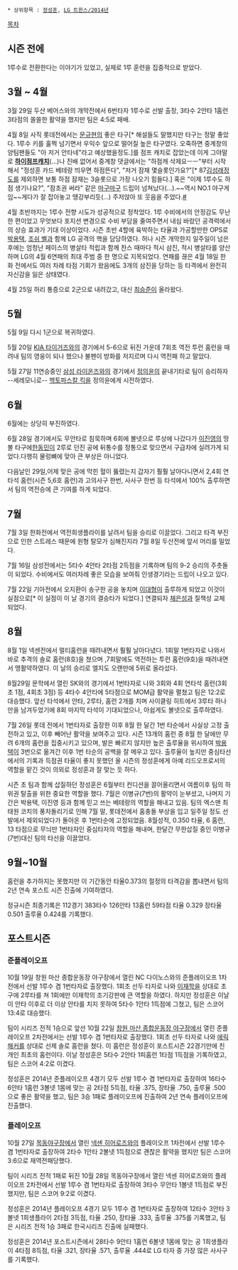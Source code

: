  * 상위항목 : [[정성훈]], [[LG 트윈스/2014년]]

[[목차]]
== 시즌 전에 ==
1루수로 전환한다는 이야기가 있었고, 실제로 1루 훈련을 집중적으로 받았다.

== 3월 ~ 4월 ==
3월 29일 두산 베어스와의 개막전에서 6번타자 1루수로 선발 출장, 3타수 2안타 1홈런 3타점의 쏠쏠한 활약을 했지만 팀은 4:5로 패배.

4월 8일 사직 롯데전에서는 [[문규현]]의 좋은 타구[* 해설들도 말했지만 타구는 정말 좋았다. 1루수 키를 훌쩍 넘기면서 우익수 앞으로 떨어질 높은 타구였다. 오죽하면 중계창의 양팀팬들도 "아 저거 안타네"라고 예상했을정도.]를 점프 캐치로 잡았는데 이게 그야말로 '''[[하이점프캐치]]'''(…)나 진배 없어서 중계창 댓글에서는 "하점캐 삭제요ㅡㅡ"부터 시작해서 "정성훈 카드 베테랑 띄우면 하점뜬다", "저거 잠재 몇슬롯인가요?"[* 87[[김성래]]정도를 제외하면 보통 하점 잠재는 3슬롯으로 가장 나오기 힘들다.] 혹은 "이제 1루수도 하점 생기나요?", "잠초권 써라" 같은 [[마구마구]] 드립이 넘쳐났다(…).~~역시 NO.1 야구게임~~게다가 잘 잡아놓고 땡강부리듯(…) 주저앉아 또 웃음을 주었다.[http://sports.news.naver.com/videoCenter/index.nhn?uCategory=kbaseball&category=kbo&id=76889&gameId=20140408LGLT0&listType=game&date=20140408&page=2 #]

4월 초반까지는 1루수 전향 시도가 성공적으로 정착었다. 1루 수비에서의 안정감도 무난한 편이었고 무엇보다 포지션 변경으로 수비 부담을 줄여주면서 내심 바랐던 공격력에서의 상승 효과가 기대 이상이었다. 시즌 초반 4할에 육박하는 타율과 가공할만한 OPS로 [[박용택]], [[조쉬 벨]]과 함께 LG 공격의 핵을 담당하였다. 허나 시즌 개막한지 일주일이 넘은 후에는 엄청난 페이스의 병살타 적립과 함께 찬스 때마다 적시 삼진, 적시 병살타를 양산하며 LG의 4월 6연패의 최대 주범 중 한 명으로 지목되었다. 연패를 끊은 4월 18일 한화 전에서도 여러 차례 타점 기회가 왔음에도 3개의 삼진을 당하는 등 타격에서 완전히 자신감을 잃은 상태였다.

4월 25일 허리 통증으로 2군으로 내려갔고, 대신 [[최승준]]이 올라왔다.

== 5월 == 
5월 9일 다시 1군으로 복귀하였다.

5월 20일 [[KIA 타이거즈]]와의 경기에서  5-6으로 뒤진 가운데 7회초 역전 투런 홈런을 때려내 팀의 영웅이 되나 했으나 불펜이 방화를 저지르며 다시 역전패 하고 말았다. 

5월 27일 11연승중인 [[삼성 라이온즈]]와의 경기에서 [[정의윤]]의 끝내기타로 팀이 승리하자 --세레모니로-- [[헥토파스칼 킥]]을 정의윤에게 시전하였다.

== 6월 ==
6월에는 상당히 부진하였다.

6월 28일 경기에서도 무안타로 침묵하며 6회에 볼넷으로 루상에 나갔다가 [[이진영]]의 땅볼 타구에[[한동민]]이 2루로 던진 공에 뒤통수를 정통으로 맞으면서 구급차에 실려가게 되었다.다행히 물렁뼈에 맞아 큰 부상은 아니었다.

다음날인 29일,어제 맞은 공에 막힌 혈이 뚫렸는지 갑자기 훨훨 날아다니면서 2,4회 연타석 홈런(시즌 5,6호 홈런)과 고의사구 한번, 사사구 한번 등 타석에서 100% 출루하면서 팀의 역전승에 큰 기여를 하게 되었다.

== 7월 ==
7월 3일 한화전에서 역전희생플라이를 날려서 팀을 승리로 이끌었다. 그리고 타격 부진으로 인한 스트레스 때문에 원형 탈모가 심해진지라 7월 8일 두산전에 앞서 머리를 밀었다.

7월 16일 삼성전에서는 5타수 4안타 2타점 2득점을 기록하며 팀의 9-2 승리의 주춧돌이 되었다. 수비에서도 여러차례 좋은 모습을 보여줘 인생경기라는 드립이 나오고 있다.

7월 22일 기아전에서 오지환이 송구한 공을 놓치며 [[이대형]]이 출루하게 되었고 이것이 실점으로[* 이 실점이 이 날 경기의 결승타가 되었다.] 연결되자 [[채은성]]과 질책성 교체 되었다.

== 8월 ==
8월 1일 넥센전에서 멀티홈런을 때려내면서 훨훨 날아다녔다. 1회말 1번타자로 나와서 바로 추격의 솔로 홈런(8호)을 쳤으며 ,7회말에도 역전하는 투런 홈런(9호)을 때려내면서 맹활약하였다. 이 날의 승리로 엘지도 오랜만에 5위로 올라섰다.

8월29일 문학에서 열린 SK와의 경기에서 1번타자로 나와 3회와 4회 연타석 홈런(3회초 1점, 4회초 3점) 등 4타수 4안타에 5타점으로 MOM급 활약을 펼쳤고 팀은 12:2로 대승했다. 앞선 타석에서 안타, 2루타, 홈런 2개를 치며 사이클링 히트에서 3루타 하나만을 남겨두었기에 8회 마지막 타석이 기대되었으나, 아쉽게도 볼넷으로 출루하였다.

7월 26일 롯데 전에서 1번타자로 출장한 이후 8월 한 달간 1번 타순에서 사실상 고정 출전하고 있고, 이후 빼어난 활약을 보여주고 있다. 시즌 13개의 홈런 중 8월 한 달에만 무려 6개의 홈런을 집중시키고 있으며, 발은 빠르지 않지만 높은 출루율을 위시하여 [[박용택]]이 3번으로 옮겨간 이후 1번 타순의 공백을 잘 메우고 있다. 출루율이 높지만 중심타선에서의 기록과 득점권 타율이 좋지 못했던 올 시즌의 정성훈에게 아예 리드오프로서의 역할을 맡긴 것이 의외로 정성훈과 잘 맞는 듯 하다.

시즌 초 팀과 함께 삽질하던 정성훈은 6월부터 컨디션을 끌어올리면서 여름이후 팀의 하위권 탈출을 위한 중요한 역할을 했다. 7월은 이병규(7번)의 활약이 눈부셨고, 나머지 기간은 박용택, 이진영 등과 함께 믿고 쓰는 베테랑의 역할을 해내고 있음. 팀의 엑스맨 최태원 코치의 풍차돌리기로 인해 7월 말, 롯데전에서 홈충돌 부상을 입고 일주일 정도 선발에서 제외되었다가 돌아온 후 1번타순에 고정되었음.
8월성적, 0.350 타율, 6 홈런, 13 타점으로 무늬만 1번타자인 중심타자의 역할을 해내며, 한달간 무한삽질 중인 이병규(7번)대신 팀의 타선을 이끌었다. 

== 9월~10월 ==
홈런을 추가하지는 못했지만 이 기간동안 타율0.373의 절정의 타격감을 뽑내면서 팀의 2년 연속 포스트 시즌 진출에 기여하였다.

정규시즌 최종기록은 112경기 383타수 126안타 13홈런 59타점 타율 0.329 장타율 0.501 출루율 0.424를 기록했다.

== 포스트시즌 ==
=== 준플레이오프 ===
10월 19일 창원 마산 종합운동장 야구장에서 열린 NC 다이노스와의 준플레이오프 1차전에서 선발 1루수 겸 1번타자로 출장했다. 1회초 선두 타자로 나와 [[이재학#s-1|이재학]]을 상대로 초구에 2루타를 쳐 1회에만 이재학의 조기강판에 큰 역할을 하였다.
하지만 정성훈은 이날 이 안타 이후로 더 이상 안타를 치지 못하여 5타수 1안타 1득점에 그쳤고, 팀은 스코어 13:4로 대승했다.

팀이 시리즈 전적 1승으로 앞선 10월 22일 [[창원 마산 종합운동장 야구장]]에서 열린 준플레이오프 2차전에서는 선발 1루수 겸 1번타자로 출장했다. 1회초 선두 타자로 나와 [[에릭 해커]]를 상대로 선제 솔로 홈런을 쳤다. 이 홈런은 정성훈이 포스트시즌 22경기만에 친 개인 최초의 홈런이다.
이날 정성훈은 5타수 2안타 1피홈런 1타점 1득점을 기록하였고, 팀은 스코어 4:2로 이겼다.

정성훈은 2014년 준플레이오프 4경기 모두 선발 1루수 겸 1번타자로 출장하여 16타수 6안타 1홈런 3볼넷 1몸에 맞는 공 2타점 5득점, 타율 .375, 장타율 .750, 출루율 .500으로 좋은 활약을 했고, 팀은 3승 1패로 플레이오프에 진출하여 2년 연속 플레이오프에 진출했다.  

=== 플레이오프 ===
10월 27일 [[목동야구장]]에서 열린 [[넥센 히어로즈]]와의 플레이오프 1차전에서 선발 1루수 겸 1번타자로 출장하여 2타수 1안타 2볼넷 1득점으로 괜찮은 활약을 했지만 팀은 스코어 3:6으로 재역전패당했다.

팀이 시리즈 전적 1패로 뒤진 10월 28일 목동야구장에서 열린 넥센 히어로즈와의 플레이오프 2차전에서 선발 1루수 겸 1번타자로 출장하여 3타수 무안타 1볼넷 1득점로 부진했지만, 팀은 스코어 9:2로 이겼다.
  
정성훈은 2014년 플레이오프 4경기 모두 1루수 겸 1번타자로 출장하여 12타수 3안타 3볼넷 1희생플라이 2타점 3득점, 타율 .250, 장타율 .333, 출루율 .375를 기록했고, 팀은 시리즈 전적 1승 3패로 한국시리즈 진출에 실패했다.

정성훈은 2014년 포스트시즌에서 28타수 9안타 1홈런 6볼넷 1몸에 맞는 공 1희생플라이 4타점 8득점, 타율 .321, 장타율 .571, 출루율 .444로 LG 타자 중 가장 많은 사사구를 기록했다.
